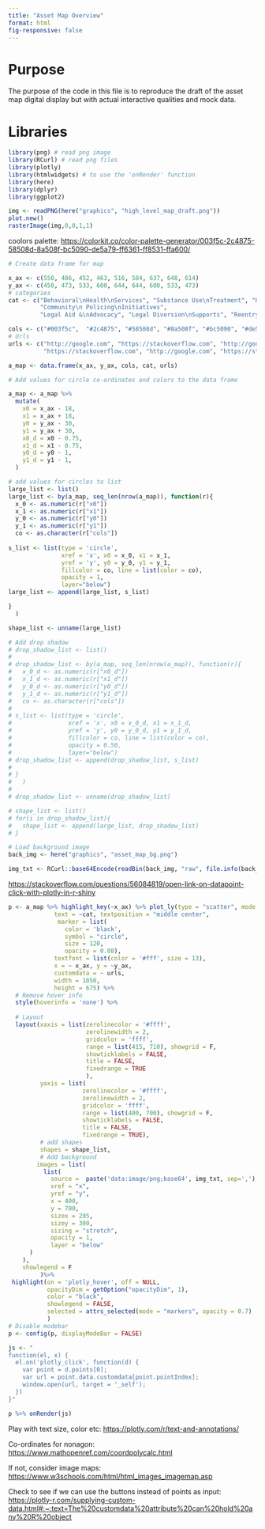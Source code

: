 ```yaml
---
title: "Asset Map Overview"
format: html
fig-responsive: false
---
```


# Purpose 
The purpose of the code in this file is to reproduce the draft of the asset map digital display but with actual interactive qualities and mock data.

# Libraries
```r
library(png) # read png image
library(RCurl) # read png files
library(plotly)
library(htmlwidgets) # to use the 'onRender' function
library(here)
library(dplyr)
library(ggplot2)

```

```r
img <- readPNG(here("graphics", "high_level_map_draft.png"))
plot.new() 
rasterImage(img,0,0,1,1)

```


coolors palette:
<https://colorkit.co/color-palette-generator/003f5c-2c4875-58508d-8a508f-bc5090-de5a79-ff6361-ff8531-ffa600/>
```r
# Create data frame for map

x_ax <- c(550, 486, 452, 463, 516, 584, 637, 648, 614)
y_ax <- c(450, 473, 533, 600, 644, 644, 600, 533, 473)
# categories
cat <- c("Behavioral\nHealth\nServices", "Substance Use\nTreatment", "Housing\nAssistance", "Healthcare\nServices", 
         "Community\n Policing\nInitiatives", 
         "Legal Aid &\nAdvocacy", "Legal Diversion\nSupports", "Reentry\n Support", "Community\nEngagement &\nAwareness" )

cols <- c("#003f5c",  "#2c4875", "#58508d", "#8a508f", "#bc5090", "#de5a79", "#ff6361", "#ff8531", "#ffa600")
# Urls
urls <- c("http://google.com", "https://stackoverflow.com", "http://google.com", "https://stackoverflow.com", "http://google.com",
          "https://stackoverflow.com", "http://google.com", "https://stackoverflow.com", "http://google.com")

a_map <- data.frame(x_ax, y_ax, cols, cat, urls)
```

```r
# Add values for circle co-ordinates and colors to the data frame

a_map <- a_map %>% 
  mutate(
    x0 = x_ax - 18,
    x1 = x_ax + 18,
    y0 = y_ax - 30,
    y1 = y_ax + 30,
    x0_d = x0 - 0.75,
    x1_d = x1 - 0.75,
    y0_d = y0 - 1,
    y1_d = y1 - 1,
  )

```

```r
# add values for circles to list
large_list <- list()
large_list <- by(a_map, seq_len(nrow(a_map)), function(r){
  x_0 <- as.numeric(r["x0"])
  x_1 <- as.numeric(r["x1"])
  y_0 <- as.numeric(r["y0"])
  y_1 <- as.numeric(r["y1"])
  co <- as.character(r["cols"])
  
s_list <- list(type = 'circle',
               xref = 'x', x0 = x_0, x1 = x_1,
               yref = 'y', y0 = y_0, y1 = y_1,
               fillcolor = co, line = list(color = co),
               opacity = 1,
               layer="below")
large_list <- append(large_list, s_list)

}
  )

shape_list <- unname(large_list)
```

```r
# Add drop shadow
# drop_shadow_list <- list()
# 
# drop_shadow_list <- by(a_map, seq_len(nrow(a_map)), function(r){
#   x_0_d <- as.numeric(r["x0_d"])
#   x_1_d <- as.numeric(r["x1_d"])
#   y_0_d <- as.numeric(r["y0_d"])
#   y_1_d <- as.numeric(r["y1_d"])
#   co <- as.character(r["cols"])
#   
# s_list <- list(type = 'circle',
#                xref = 'x', x0 = x_0_d, x1 = x_1_d,
#                yref = 'y', y0 = y_0_d, y1 = y_1_d,
#                fillcolor = co, line = list(color = co),
#                opacity = 0.50,
#                layer="below")
# drop_shadow_list <- append(drop_shadow_list, s_list)
# 
# }
#   )
# 
# drop_shadow_list <- unname(drop_shadow_list)
```

```r
# shape_list <- list()
# for(i in drop_shadow_list){
#   shape_list <- append(large_list, drop_shadow_list)
# }
```

```r
# Load background image
back_img <- here("graphics", "asset_map_bg.png")

img_txt <- RCurl::base64Encode(readBin(back_img, "raw", file.info(back_img)[1, "size"]), "txt")
```



<https://stackoverflow.com/questions/56084819/open-link-on-datapoint-click-with-plotly-in-r-shiny>

```r
p <- a_map %>% highlight_key(~x_ax) %>% plot_ly(type = "scatter", mode = "markers+text",
             text = ~cat, textposition = "middle center",
              marker = list(
                color = 'black',
                symbol = "circle",
                size = 120,
                opacity = 0.08),
             textfont = list(color = '#fff', size = 13),
             x = ~ x_ax, y = ~y_ax, 
             customdata = ~ urls,
             width = 1050,
             height = 675) %>%
  # Remove hover info
  style(hoverinfo = 'none') %>%
  
  # Layout
  layout(xaxis = list(zerolinecolor = '#ffff',
                      zerolinewidth = 2,
                      gridcolor = 'ffff',
                      range = list(415, 710), showgrid = F,
                      showticklabels = FALSE,
                      title = FALSE,
                      fixedrange = TRUE
                      ),
         yaxis = list(
                     zerolinecolor = '#ffff',
                     zerolinewidth = 2,
                     gridcolor = 'ffff',
                     range = list(400, 700), showgrid = F,
                     showticklabels = FALSE,
                     title = FALSE,
                     fixedrange = TRUE),
         # add shapes
         shapes = shape_list,
         # Add background
        images = list(
          list(
            source =  paste('data:image/png;base64', img_txt, sep=','),
            xref = "x",
            yref = "y",
            x = 400,
            y = 700,
            sizex = 295,
            sizey = 300,
            sizing = "stretch",
            opacity = 1,
            layer = "below"
      )
    ),
    showlegend = F
         )%>%
 highlight(on = 'plotly_hover', off = NULL, 
           opacityDim = getOption("opacityDim", 1),
           color = "black",
           showlegend = FALSE,
           selected = attrs_selected(mode = "markers", opacity = 0.7)
           ) 
# Disable modebar
p <- config(p, displayModeBar = FALSE)

js <- "
function(el, x) {
  el.on('plotly_click', function(d) {
    var point = d.points[0];
    var url = point.data.customdata[point.pointIndex];
    window.open(url, target = '_self');
  })
}"

p %>% onRender(js)

```




Play with text size, color etc:
<https://plotly.com/r/text-and-annotations/>

Co-ordinates for nonagon:
<https://www.mathopenref.com/coordpolycalc.html>


If not, consider image maps:
<https://www.w3schools.com/html/html_images_imagemap.asp>


Check to see if we can use the buttons instead of points as input:
<https://plotly-r.com/supplying-custom-data.html#:~:text=The%20customdata%20attribute%20can%20hold%20any%20R%20object>
